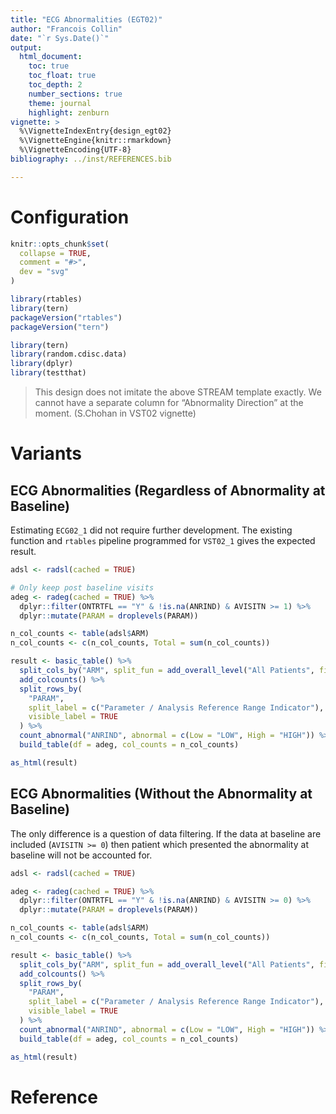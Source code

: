 ```yaml
---
title: "ECG Abnormalities (EGT02)"
author: "Francois Collin"
date: "`r Sys.Date()`"
output:
  html_document:
    toc: true
    toc_float: true
    toc_depth: 2
    number_sections: true
    theme: journal
    highlight: zenburn
vignette: >
  %\VignetteIndexEntry{design_egt02}
  %\VignetteEngine{knitr::rmarkdown}
  %\VignetteEncoding{UTF-8}
bibliography: ../inst/REFERENCES.bib

---
```


Configuration
=============

```r
knitr::opts_chunk$set(
  collapse = TRUE,
  comment = "#>",
  dev = "svg"
)
```

```r
library(rtables)
library(tern)
packageVersion("rtables")
packageVersion("tern")

library(tern)
library(random.cdisc.data)
library(dplyr)
library(testthat)
```


> This design does not imitate the above STREAM template exactly. We cannot have a separate column for
  "Abnormality Direction" at the moment. (S.Chohan in VST02 vignette)


Variants
========

ECG Abnormalities (Regardless of Abnormality at Baseline)
---------------------------------------------------------

Estimating `ECG02_1` did not require further development. The existing function and `rtables` pipeline
programmed for `VST02_1` gives the expected result.

```r
adsl <- radsl(cached = TRUE)

# Only keep post baseline visits
adeg <- radeg(cached = TRUE) %>%
  dplyr::filter(ONTRTFL == "Y" & !is.na(ANRIND) & AVISITN >= 1) %>%
  dplyr::mutate(PARAM = droplevels(PARAM))

n_col_counts <- table(adsl$ARM)
n_col_counts <- c(n_col_counts, Total = sum(n_col_counts))

```

```r
result <- basic_table() %>%
  split_cols_by("ARM", split_fun = add_overall_level("All Patients", first = FALSE)) %>%
  add_colcounts() %>%
  split_rows_by(
    "PARAM",
    split_label = c("Parameter / Analysis Reference Range Indicator"),
    visible_label = TRUE
  ) %>%
  count_abnormal("ANRIND", abnormal = c(Low = "LOW", High = "HIGH")) %>%
  build_table(df = adeg, col_counts = n_col_counts)

as_html(result)
```

ECG Abnormalities (Without the Abnormality at Baseline)
------------------------------------------------------

The only difference is a question of data filtering. If the data at baseline
are included (`AVISITN >= 0`) then patient which presented the abnormality at baseline
will not be accounted for.

```r
adsl <- radsl(cached = TRUE)

adeg <- radeg(cached = TRUE) %>%
  dplyr::filter(ONTRTFL == "Y" & !is.na(ANRIND) & AVISITN >= 0) %>%
  dplyr::mutate(PARAM = droplevels(PARAM))

n_col_counts <- table(adsl$ARM)
n_col_counts <- c(n_col_counts, Total = sum(n_col_counts))

result <- basic_table() %>%
  split_cols_by("ARM", split_fun = add_overall_level("All Patients", first = FALSE)) %>%
  add_colcounts() %>%
  split_rows_by(
    "PARAM",
    split_label = c("Parameter / Analysis Reference Range Indicator"),
    visible_label = TRUE
  ) %>%
  count_abnormal("ANRIND", abnormal = c(Low = "LOW", High = "HIGH")) %>%
  build_table(df = adeg, col_counts = n_col_counts)

as_html(result)
```

Reference
=========

